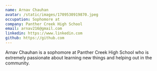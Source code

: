 ```yaml
---
name: Arnav Chauhan
avatar: /static/images/1709530919870.jpeg
occupation: Sophomore at
company: Panther Creek High School
email: arnav216@gmail.com
linkedin: https://www.linkedin.com
github: https://github.com
---
```


Arnav Chauhan is a sophomore at Panther Creek High School who is extremely passionate about learning new things and helping out in the community. 